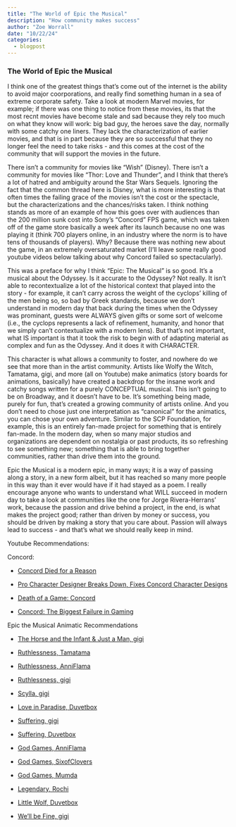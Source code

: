 ```yaml
---
title: "The World of Epic the Musical"
description: "How community makes success"
author: "Zoe Worrall"
date: "10/22/24"
categories:
  - blogpost
---
```


### The World of Epic the Musical

I think one of the greatest things that's come out of the internet is the ability to avoid major coorporations, and really find something human in a sea of extreme corporate safety. Take a look at modern Marvel movies, for example; if there was one thing to notice from these movies, its that the most recnt movies have become stale and sad because they rely too much on what they know will work: big bad guy, the heroes save the day, normally with some catchy one liners. They lack the characterization of earlier movies, and that is in part because they are so successful that they no longer feel the need to take risks - and this comes at the cost of the community that will support the movies in the future.

There isn't a community for movies like "Wish" (Disney). There isn't a community for movies like "Thor: Love and Thunder", and I think that there's a lot of hatred and ambiguity around the Star Wars Sequels. Ignoring the fact that the common thread here is Disney, what is more interesting is that often times the failing grace of the movies isn't the cost or the spectacle, but the characterizations and the chances/risks taken. I think nothing stands as more of an example of how this goes over with audiences than the 200 million sunk cost into Sony's "Concord" FPS game, which was taken off of the game store basically a week after its launch because no one was playing it (think 700 players online, in an industry where the norm is to have tens of thousands of players). Why? Because there was nothing new about the game, in an extremely oversaturated market (I'll leave some really good youtube videos below talking about why Concord failed so spectacularly).

This was a preface for why I think "Epic: The Musical" is so good. It's a musical about the Odyssey. Is it accurate to the Odyssey? Not really. It isn't able to recontextualize a lot of the historical context that played into the story - for example, it can't carry across the weight of the cyclops' killing of the men being so, so bad by Greek standards, because we don't understand in modern day that back during the times when the Odyssey was prominant, guests were ALWAYS given gifts or some sort of welcome (i.e., the cyclops represents a lack of refinement, humanity, and honor that we simply can't contextualize with a modern lens). But that's not important, what IS important is that it took the risk to begin with of adapting material as complex and fun as the Odyssey. And it does it with CHARACTER.

This character is what allows a community to foster, and nowhere do we see that more than in the artist community. Artists like Wolfy the Witch, Tamatama, gigi, and more (all on Youtube) make animatics (story boards for animations, basically) have created a backdrop for the insane work and catchy songs written for a purely CONCEPTUAL musical. This isn't going to be on Broadway, and it doesn't have to be. It's something being made, purely for fun, that's created a growing community of artists online. And you don't need to chose just one interpretation as "canonical" for the animatics, you can chose your own adventure. Similar to the SCP Foundation, for example, this is an entirely fan-made project for something that is entirely fan-made. In the modern day, when so many major studios and organizations are dependent on nostalgia or past products, its so refreshing to see something new; something that is able to bring together communities, rather than drive them into the ground.

Epic the Musical is a modern epic, in many ways; it is a way of passing along a story, in a new form albeit, but it has reached so many more people in this way than it ever would have if it had stayed as a poem. I really encourage anyone who wants to understand what WILL succeed in modern day to take a look at communities like the one for Jorge Rivera-Herrans' work, because the passion and drive behind a project, in the end, is what makes the project good; rather than driven by money or success, you should be driven by making a story that you care about. Passion will always lead to success - and that's what we should really keep in mind.

Youtube Recommendations:

Concord:

* [Concord Died for a Reason](https://www.youtube.com/watch?v=20xjQKrdmz0&t=242s&pp=ygUMY29uY29yZCBmYWls)

* [Pro Character Designer Breaks Down, Fixes Concord Character Designs](https://www.youtube.com/watch?v=fHiddBwE394&t=1174s&pp=ygUMY29uY29yZCBmYWls)

* [Death of a Game: Concord](https://www.youtube.com/watch?v=iLEUuvlsT_4&t=1547s&pp=ygUMY29uY29yZCBmYWls)

* [Concord: The Biggest Failure in Gaming](https://www.youtube.com/watch?app=desktop&v=llTHKy4iFAw)


Epic the Musical Animatic Recommendations

* [The Horse and the Infant & Just a Man, gigi](https://www.youtube.com/watch?v=QXeYVV1zcUc&pp=ygUZZXBpYyB0aGUgbXVzaWNhbCBhbmltYXRpYw%3D%3D)

* [Ruthlessness, Tamatama](https://www.youtube.com/watch?v=grTNCeQa6Bs&pp=ygUZZXBpYyB0aGUgbXVzaWNhbCBhbmltYXRpYw%3D%3D)

* [Ruthlessness, AnniFlama](https://www.youtube.com/watch?v=0IsYf_0UGLE&pp=ygUZZXBpYyB0aGUgbXVzaWNhbCBhbmltYXRpYw%3D%3D)

* [Ruthlessness, gigi](https://www.youtube.com/watch?v=skVSbITX4kY)

* [Scylla, gigi](https://www.youtube.com/watch?v=aPxjbWbhyPc&pp=ygUZZXBpYyB0aGUgbXVzaWNhbCBhbmltYXRpYw%3D%3D)

* [Love in Paradise, Duvetbox](https://www.youtube.com/watch?v=lpVWEq_wIrs&pp=ygUZZXBpYyB0aGUgbXVzaWNhbCBhbmltYXRpYw%3D%3D)

* [Suffering, gigi](https://www.youtube.com/watch?v=h84fYAsvsco&pp=ygUZZXBpYyB0aGUgbXVzaWNhbCBhbmltYXRpYw%3D%3D)

* [Suffering, Duvetbox](https://www.youtube.com/watch?v=3Vo0KbqRB5k&pp=ygUZZXBpYyB0aGUgbXVzaWNhbCBhbmltYXRpYw%3D%3D)

* [God Games, AnniFlama](https://www.youtube.com/watch?v=r8zSNdgCJhU&pp=ygUZZXBpYyB0aGUgbXVzaWNhbCBhbmltYXRpYw%3D%3D)

* [God Games, SixofClovers](https://www.youtube.com/watch?v=75LFI4QTEQk&pp=ygUZZXBpYyB0aGUgbXVzaWNhbCBhbmltYXRpYw%3D%3D)

* [God Games, Mumda](https://www.youtube.com/watch?v=JYWIIE6p4yY&pp=ygUZZXBpYyB0aGUgbXVzaWNhbCBhbmltYXRpYw%3D%3D)

* [Legendary, Rochi](https://www.youtube.com/watch?v=CWFBiM_LZwI&pp=ygUZZXBpYyB0aGUgbXVzaWNhbCBhbmltYXRpYw%3D%3D)

* [Little Wolf, Duvetbox](https://www.youtube.com/watch?v=BPiJF7rceiA&t=108s&pp=ygUZZXBpYyB0aGUgbXVzaWNhbCBhbmltYXRpYw%3D%3D)

* [We'll be Fine, gigi](https://www.youtube.com/watch?v=DR26QjyF__g&pp=ygUZZXBpYyB0aGUgbXVzaWNhbCBhbmltYXRpYw%3D%3D)
